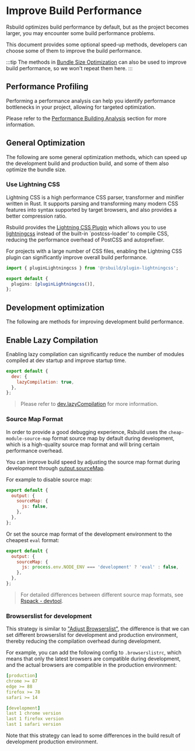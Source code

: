 # Improve Build Performance

Rsbuild optimizes build performance by default, but as the project becomes larger, you may encounter some build performance problems.

This document provides some optional speed-up methods, developers can choose some of them to improve the build performance.

:::tip
The methods in [Bundle Size Optimization](/guide/optimization/optimize-bundle) can also be used to improve build performance, so we won't repeat them here.
:::

## Performance Profiling

Performing a performance analysis can help you identify performance bottlenecks in your project, allowing for targeted optimization.

Please refer to the [Performance Building Analysis](/guide/debug/build-profiling) section for more information.

## General Optimization

The following are some general optimization methods, which can speed up the development build and production build, and some of them also optimize the bundle size.

### Use Lightning CSS

Lightning CSS is a high performance CSS parser, transformer and minifier written in Rust. It supports parsing and transforming many modern CSS features into syntax supported by target browsers, and also provides a better compression ratio.

Rsbuild provides the [Lightning CSS Plugin](/plugins/list/plugin-lightningcss) which allows you to use [lightningcss](https://lightningcss.dev/) instead of the built-in `postcss-loader' to compile CSS, reducing the performance overhead of PostCSS and autoprefixer.

For projects with a large number of CSS files, enabling the Lightning CSS plugin can significantly improve overall build performance.

```ts title="rsbuild.config.ts"
import { pluginLightningcss } from '@rsbuild/plugin-lightningcss';

export default {
  plugins: [pluginLightningcss()],
};
```

## Development optimization

The following are methods for improving development build performance.

## Enable Lazy Compilation

Enabling lazy compilation can significantly reduce the number of modules compiled at dev startup and improve startup time.

```js
export default {
  dev: {
    lazyCompilation: true,
  },
};
```

> Please refer to [dev.lazyCompilation](/config/dev/lazy-compilation) for more information.

### Source Map Format

In order to provide a good debugging experience, Rsbuild uses the `cheap-module-source-map` format source map by default during development, which is a high-quality source map format and will bring certain performance overhead.

You can improve build speed by adjusting the source map format during development through [output.sourceMap](/config/output/source-map).

For example to disable source map:

```js
export default {
  output: {
    sourceMap: {
      js: false,
    },
  },
};
```

Or set the source map format of the development environment to the cheapest `eval` format:

```js
export default {
  output: {
    sourceMap: {
      js: process.env.NODE_ENV === 'development' ? 'eval' : false,
    },
  },
};
```

> For detailed differences between different source map formats, see [Rspack - devtool](https://rspack.dev/config/devtool).

### Browserslist for development

This strategy is similar to ["Adjust Browserslist"](/guide/optimization/optimize-bundle#adjust-browserslist), the difference is that we can set different browserslist for development and production environment, thereby reducing the compilation overhead during development.

For example, you can add the following config to `.browserslistrc`, which means that only the latest browsers are compatible during development, and the actual browsers are compatible in the production environment:

```yaml title=".browserslistrc"
[production]
chrome >= 87
edge >= 88
firefox >= 78
safari >= 14

[development]
last 1 chrome version
last 1 firefox version
last 1 safari version
```

Note that this strategy can lead to some differences in the build result of development production environment.
